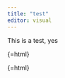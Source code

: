 ```yaml
---
title: "test"
editor: visual
---
```


This is a test, yes

::: {style="display: flex;"}
::: hex1

:::

::: hex2

:::

:::

::: {style="display: flex;"}

::: hex3

:::

::: hex4

:::

::: hex5

{=html}
<a href="https://cran.r-project.org/" target="_blank"><div></div></a>
{=html}

:::

:::

::: {style="display: flex;"}

::: hex6

:::

::: hex7

:::

:::
